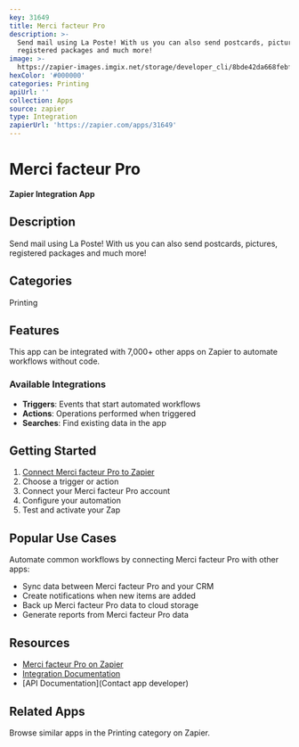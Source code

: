 ```yaml
---
key: 31649
title: Merci facteur Pro
description: >-
  Send mail using La Poste! With us you can also send postcards, pictures,
  registered packages and much more!
image: >-
  https://zapier-images.imgix.net/storage/developer_cli/8bde42da668febf7eeda293b05e96f60.png?auto=format%2Ccompress&ixlib=python-3.0.0&q=50
hexColor: '#000000'
categories: Printing
apiUrl: ''
collection: Apps
source: zapier
type: Integration
zapierUrl: 'https://zapier.com/apps/31649'
---
```

# Merci facteur Pro

**Zapier Integration App**

## Description

Send mail using La Poste! With us you can also send postcards, pictures, registered packages and much more!

## Categories

Printing

## Features

This app can be integrated with 7,000+ other apps on Zapier to automate workflows without code.

### Available Integrations

- **Triggers**: Events that start automated workflows
- **Actions**: Operations performed when triggered
- **Searches**: Find existing data in the app

## Getting Started

1. [Connect Merci facteur Pro to Zapier](https://zapier.com/apps/31649)
2. Choose a trigger or action
3. Connect your Merci facteur Pro account
4. Configure your automation
5. Test and activate your Zap

## Popular Use Cases

Automate common workflows by connecting Merci facteur Pro with other apps:

- Sync data between Merci facteur Pro and your CRM
- Create notifications when new items are added
- Back up Merci facteur Pro data to cloud storage
- Generate reports from Merci facteur Pro data

## Resources

- [Merci facteur Pro on Zapier](https://zapier.com/apps/31649)
- [Integration Documentation](https://zapier.com/apps/31649/integrations)
- [API Documentation](Contact app developer)

## Related Apps

Browse similar apps in the Printing category on Zapier.
